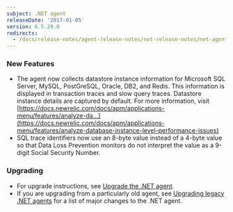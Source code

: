 ```yaml
---
subject: .NET agent
releaseDate: '2017-01-05'
version: 6.5.29.0
redirects:
  - /docs/release-notes/agent-release-notes/net-release-notes/net-agent-64210-0
---
```


### New Features

* The agent now collects datastore instance information for Microsoft SQL Server, MySQL, PostGreSQL, Oracle, DB2, and Redis. This information is displayed in transaction traces and slow query traces. Datastore instance details are captured by default. For more information, visit [https://docs.newrelic.com/docs/apm/applications-menu/features/analyze-da...](https://docs.newrelic.com/docs/apm/applications-menu/features/analyze-database-instance-level-performance-issues)
* SQL trace identifiers now use an 8-byte value instead of a 4-byte value so that Data Loss Prevention monitors do not interpret the value as a 9-digit Social Security Number.

### Upgrading

* For upgrade instructions, see [Upgrade the .NET agent](/docs/agents/net-agent/installation-configuration/upgrade-net-agent#updating_net).
* If you are upgrading from a particularly old agent, see [Upgrading legacy .NET agents](/docs/agents/net-agent/troubleshooting/upgrading-legacy-net-agents) for a list of major changes to the .NET agent.

